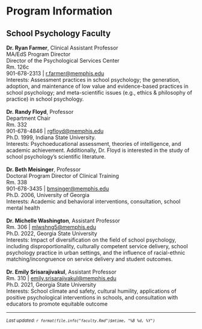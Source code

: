# Program Information

## School Psychology Faculty {#faculty}

**Dr. Ryan Farmer**, Clinical Assistant Professor\
MA/EdS Program Director\
Director of the Psychological Services Center\
Rm. 126c\
901-678-2313 \| [r.farmer\@memphis.edu](mailto:r.farmer@memphis.edu){.email}\
Interests: Assessment practices in school psychology; the generation, adoption, and maintenance of low value and evidence-based practices in school psychology; and meta-scientific issues (e.g., ethics & philosophy of practice) in school psychology.
\
\
**Dr. Randy Floyd**, Professor\
Department Chair\
Rm. 332\
901-678-4846 \| [rgfloyd\@memphis.edu](mailto:rgfloyd@memphis.edu){.email}\
Ph.D. 1999, Indiana State University.\
Interests: Psychoeducational assessment, theories of intelligence, and academic achievement. Additionally, Dr. Floyd is interested in the study of school psychology's scientific literature.
\
\
**Dr. Beth Meisinger**, Professor \
Doctoral Program Director of Clinical Training\
Rm. 338\
901-678-3435 \| [bmsinger\@memphis.edu](mailto:bmsinger@memphis.edu){.email}\
Ph.D. 2006, University of Georgia\
Interests: Academic and behavioral interventions, consultation, school mental health
\
\
**Dr. Michelle Washington**, Assistant Professor \
Rm. 306 \| [mlwshng5\@memphis.edu](mailto:mlwshng5@memphis.edu){.email}\
Ph.D. 2022, Georgia State University\
Interests: Impact of diversification on the field of school psychology, including disproportionality, culturally competent service delivery, school psychology practice in urban settings, and the influence of racial-ethnic matching/incongruence on service delivery and student outcomes.
\
\
**Dr. Emily Srisarajivakul**, Assistant Professor \
Rm. 310 \| [emily.srisarajivakul\@memphis.edu](mailto:emily.srisarajivakul@memphis.edu){.email}\
Ph.D. 2021, Georgia State University\
Interests: School climate and safety, cultural humility, applications of positive psychological interventions in schools, and consultation with educators to promote equitable outcome


***
<small>*Last updated: `r format(file.info("faculty.Rmd")$mtime, "%B %d, %Y")`*</small>

